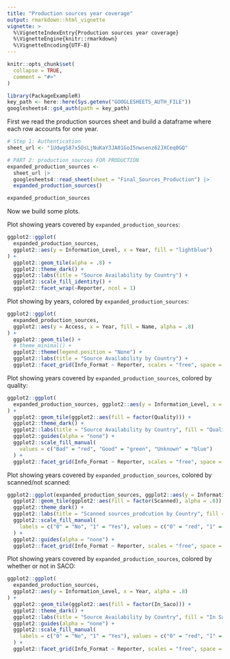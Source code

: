 ```yaml
---
title: "Production sources year coverage"
output: rmarkdown::html_vignette
vignette: >
  %\VignetteIndexEntry{Production sources year coverage}
  %\VignetteEngine{knitr::rmarkdown}
  %\VignetteEncoding{UTF-8}
---
```


```r
knitr::opts_chunk$set(
  collapse = TRUE,
  comment = "#>"
)
```

```r
library(PackageExampleR)
key_path <- here::here(Sys.getenv("GOOGLESHEETS_AUTH_FILE"))
googlesheets4::gs4_auth(path = key_path)
```

First we read the production sources sheet and build a dataframe where each row accounts for one year.

```r
# Step 1: Authentication
sheet_url <- "1UdwgS87x5OsLjNuKaY3JA01GoI5nwsenz62JXCeq0GQ"

# PART 2: production_sources FOR PRODUCTION
expanded_production_sources <-
  sheet_url |>
  googlesheets4::read_sheet(sheet = "Final_Sources_Production") |>
  expanded_production_sources()

expanded_production_sources
```

Now we build some plots.

Plot showing years covered by `expanded_production_sources`:

```r
ggplot2::ggplot(
  expanded_production_sources,
  ggplot2::aes(y = Information_Level, x = Year, fill = "lightblue")
) +
  ggplot2::geom_tile(alpha = .8) +
  ggplot2::theme_dark() +
  ggplot2::labs(title = "Source Availability by Country") +
  ggplot2::scale_fill_identity() +
  ggplot2::facet_wrap(~Reporter, ncol = 1)
```

Plot showing by years, colored by `expanded_production_sources`:

```r
ggplot2::ggplot(
  expanded_production_sources,
  ggplot2::aes(y = Access, x = Year, fill = Name, alpha = .8)
) +
  ggplot2::geom_tile() +
  # theme_minimal() +
  ggplot2::theme(legend.position = "None") +
  ggplot2::labs(title = "Source Availability by Country") +
  ggplot2::facet_grid(Info_Format ~ Reporter, scales = "free", space = "free_x")
```

Plot showing years covered by `expanded_production_sources`, colored by quality:

```r
ggplot2::ggplot(
  expanded_production_sources, ggplot2::aes(y = Information_Level, x = Year, alpha = .8)
) +
  ggplot2::geom_tile(ggplot2::aes(fill = factor(Quality))) +
  ggplot2::theme_dark() +
  ggplot2::labs(title = "Source Availability by Country", fill = "Quality") +
  ggplot2::guides(alpha = "none") +
  ggplot2::scale_fill_manual(
    values = c("Bad" = "red", "Good" = "green", "Unknown" = "blue")
  ) +
  ggplot2::facet_grid(Info_Format ~ Reporter, scales = "free", space = "free_x")
```

Plot showing years covered by `expanded_production_sources`, colored by scanned/not scanned:

```r
ggplot2::ggplot(expanded_production_sources, ggplot2::aes(y = Information_Level, x = Year)) +
  ggplot2::geom_tile(ggplot2::aes(fill = factor(Scanned), alpha = .8)) +
  ggplot2::theme_dark() +
  ggplot2::labs(title = "Scanned sources_prodcution by Country", fill = "Scanned") +
  ggplot2::scale_fill_manual(
    labels = c("0" = "No", "1" = "Yes"), values = c("0" = "red", "1" = "green")
  ) +
  ggplot2::guides(alpha = "none") +
  ggplot2::facet_grid(Info_Format ~ Reporter, scales = "free", space = "free_x")
```

Plot showing years covered by `expanded_production_sources`, colored by whether or not in SACO:

```r
ggplot2::ggplot(
  expanded_production_sources,
  ggplot2::aes(y = Information_Level, x = Year, alpha = .8)
) +
  ggplot2::geom_tile(ggplot2::aes(fill = factor(In_Saco))) +
  ggplot2::theme_dark() +
  ggplot2::labs(title = "Source Availability by Country", fill = "In Saco") +
  ggplot2::guides(alpha = "none") +
  ggplot2::scale_fill_manual(
    labels = c("0" = "No", "1" = "Yes"), values = c("0" = "red", "1" = "green")
  ) +
  ggplot2::facet_grid(Info_Format ~ Reporter, scales = "free", space = "free_x")
```
